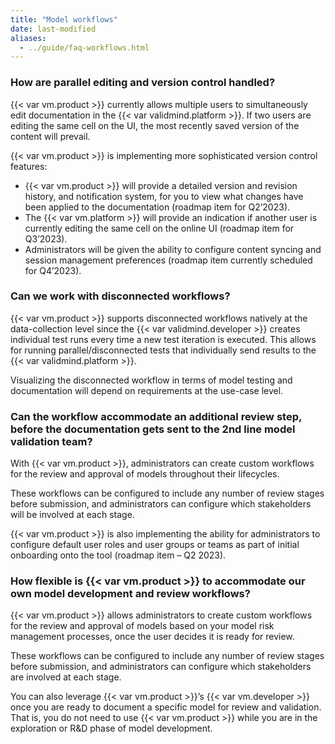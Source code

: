 ```yaml
---
title: "Model workflows"
date: last-modified
aliases:
  - ../guide/faq-workflows.html
---
```


### How are parallel editing and version control handled?

{{< var vm.product >}} currently allows multiple users to simultaneously edit documentation in the {{< var validmind.platform >}}. If two users are editing the same cell on the UI, the most recently saved version of the content will prevail. 

{{< var vm.product >}} is implementing more sophisticated version control features:

- {{< var vm.product >}} will provide a detailed version and revision history, and notification system, for you to view what changes have been applied to the documentation (roadmap item for Q2’2023).
- The {{< var vm.platform >}} will provide an indication if another user is currently editing the same cell on the online UI (roadmap item for Q3’2023).
- Administrators will be given the ability to configure content syncing and session management preferences (roadmap item currently scheduled for Q4’2023).

### Can we work with disconnected workflows?

{{< var vm.product >}} supports disconnected workflows natively at the data-collection level since the {{< var validmind.developer >}} creates individual test runs every time a new test iteration is executed. This allows for running parallel/disconnected tests that individually send results to the {{< var validmind.platform >}}.

Visualizing the disconnected workflow in terms of model testing and documentation will depend on requirements at the use-case level.

### Can the workflow accommodate an additional review step, before the documentation gets sent to the 2nd line model validation team?

With {{< var vm.product >}}, administrators can create custom workflows for the review and approval of models throughout their lifecycles.

These workflows can be configured to include any number of review stages before submission, and administrators can configure which stakeholders will be involved at each stage. 

{{< var vm.product >}} is also implementing the ability for administrators to configure default user roles and user groups or teams as part of initial onboarding onto the tool (roadmap item – Q2 2023).


### How flexible is {{< var vm.product >}} to accommodate our own model development and review workflows?

{{< var vm.product >}} allows administrators to create custom workflows for the review and approval of models based on your model risk management processes, once the user decides it is ready for review.

These workflows can be configured to include any number of review stages before submission, and administrators can configure which stakeholders are involved at each stage.

You can also leverage {{< var vm.product >}}’s {{< var vm.developer >}} once you are ready to document a specific model for review and validation. That is, you do not need to use {{< var vm.product >}} while you are in the exploration or R&D phase of model development.
